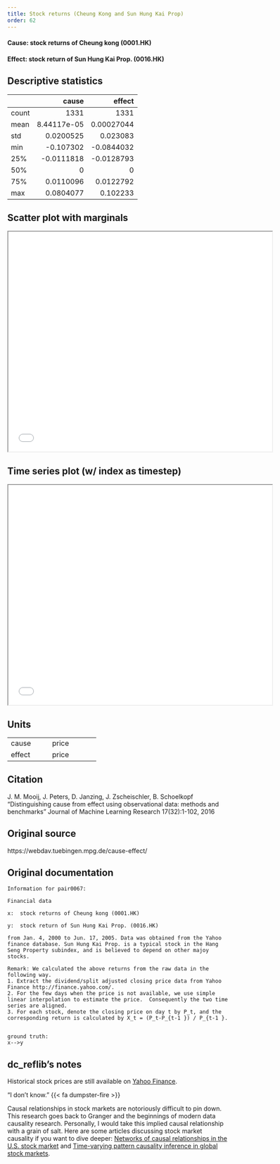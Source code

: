 ```yaml
---
title: Stock returns (Cheung Kong and Sun Hung Kai Prop)
order: 62
---
```


#### **Cause**: stock returns of Cheung kong (0001.HK)
#### **Effect**: stock return of Sun Hung Kai Prop. (0016.HK)

## Descriptive statistics
|       |          cause |        effect |
|:------|---------------:|--------------:|
| count | 1331           | 1331          |
| mean  |    8.44117e-05 |    0.00027044 |
| std   |    0.0200525   |    0.023083   |
| min   |   -0.107302    |   -0.0844032  |
| 25%   |   -0.0111818   |   -0.0128793  |
| 50%   |    0           |    0          |
| 75%   |    0.0110096   |    0.0122792  |
| max   |    0.0804077   |    0.102233   |

## Scatter plot with marginals

```{=html}
<iframe width=600 height=500 src="plots/scatter_0067.html"></iframe>
```

## Time series plot (w/ index as timestep)

```{=html}
<iframe width=600 height=500 src="plots/series_0067.html"></iframe>
```

## Units
+----------+-----------------+
| cause    | price           |
+----------+-----------------+
| effect   | price           |
+----------+-----------------+


## Citation
J. M. Mooij, J. Peters, D. Janzing, J. Zscheischler, B. Schoelkopf
"Distinguishing cause from effect using observational data: methods and benchmarks"
Journal of Machine Learning Research 17(32):1-102, 2016

## Original source
https://webdav.tuebingen.mpg.de/cause-effect/

## Original documentation
```
Information for pair0067:

Financial data

x:	stock returns of Cheung kong (0001.HK)

y:	stock return of Sun Hung Kai Prop. (0016.HK)

from Jan. 4, 2000 to Jun. 17, 2005. Data was obtained from the Yahoo finance database. Sun Hung Kai Prop. is a typical stock in the Hang Seng Property subindex, and is believed to depend on other majoy stocks.

Remark: We calculated the above returns from the raw data in the following way.
1. Extract the dividend/split adjusted closing price data from Yahoo Finance http://finance.yahoo.com/.
2. For the few days when the price is not available, we use simple linear interpolation to estimate the price.  Consequently the two time series are aligned.
3. For each stock, denote the closing price on day t by P_t, and the corresponding return is calculated by X_t = (P_t-P_{t-1 }) / P_{t-1 }.


ground truth:
x-->y

```


## dc_reflib's notes
Historical stock prices are still available on [Yahoo Finance](https://finance.yahoo.com/quote/HSBC?p=HSBC&.tsrc=fin-srch).

::: {.callout-note title="Operational Causality"}
"I don't know." {{< fa dumpster-fire >}} 

Causal relationships in stock markets are notoriously difficult to pin down. This research goes back to Granger and the beginnings of modern data causality research. Personally, I would take this implied causal relationship with a grain of salt. Here are some articles discussing stock market causality if you want to dive deeper: [Networks of causal relationships in the U.S. stock market](https://www.degruyter.com/document/doi/10.1515/demo-2022-0110/html?lang=en) and [Time-varying pattern causality inference in global stock markets](https://www.sciencedirect.com/science/article/abs/pii/S1057521921001423).
:::